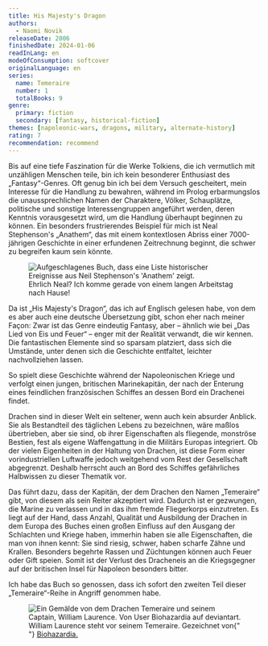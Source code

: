 ```yaml
---
title: His Majesty's Dragon
authors:
  - Naomi Novik
releaseDate: 2006
finishedDate: 2024-01-06
readInLang: en
modeOfConsumption: softcover
originalLanguage: en
series:
  name: Temeraire
  number: 1
  totalBooks: 9
genre:
  primary: fiction
  secondary: [fantasy, historical-fiction]
themes: [napoleonic-wars, dragons, military, alternate-history]
rating: 7
recommendation: recommend
---
```


Bis auf eine tiefe Faszination für die Werke Tolkiens, die ich vermutlich mit
unzähligen Menschen teile, bin ich kein besonderer Enthusiast des
„Fantasy“-Genres. Oft genug bin ich bei dem Versuch gescheitert, mein Interesse
für die Handlung zu bewahren, während im Prolog erbarmungslos die
unaussprechlichen Namen der Charaktere, Völker, Schauplätze, politische und
sonstige Interessengruppen angeführt werden, deren Kenntnis vorausgesetzt wird,
um die Handlung überhaupt beginnen zu können. Ein besonders frustrierendes
Beispiel für mich ist Neal Stephenson's „Anathem“, das mit einem kontextlosen
Abriss einer 7000-jährigen Geschichte in einer erfundenen Zeitrechnung beginnt,
die schwer zu begreifen kaum sein könnte.

<figure class="fullwidth">
  <img
    client:idle
    src="/img/anathem_prolog.jpg"
    alt="Aufgeschlagenes Buch, dass eine Liste historischer Ereignisse aus Neil Stephenson's 'Anathem' zeigt."
  />
  <label>
    Ehrlich Neal? Ich komme gerade von einem langen Arbeitstag nach Hause!
  </label>
</figure>

<span class="newthought">Da ist „His Majesty's Dragon“,</span> das ich auf Englisch gelesen
habe, von dem es aber auch eine deutsche Übersetzung gibt, schon eher nach meiner
Façon: Zwar ist das Genre eindeutig Fantasy, aber – ähnlich wie bei „Das Lied von
Eis und Feuer“ – enger mit der Realität verwandt, die wir kennen. Die fantastischen
Elemente sind so sparsam platziert, dass sich die Umstände, unter denen sich die
Geschichte entfaltet, leichter nachvollziehen lassen.

So spielt diese Geschichte während der Napoleonischen Kriege und verfolgt einen
jungen, britischen Marinekapitän, der nach der Enterung eines feindlichen
französischen Schiffes an dessen Bord ein Drachenei findet.

Drachen sind in dieser Welt ein seltener, wenn auch kein absurder Anblick. Sie
als Bestandteil des täglichen Lebens zu bezeichnen, wäre maßlos übertrieben,
aber sie sind, ob ihrer Eigenschaften als fliegende, monströse Bestien, fest als
eigene Waffengattung in die Militärs Europas integriert. Ob der vielen
Eigenheiten in der Haltung von Drachen, ist diese Form einer vorindustriellen
Luftwaffe jedoch weitgehend vom Rest der Gesellschaft abgegrenzt. Deshalb
herrscht auch an Bord des Schiffes gefährliches Halbwissen zu dieser Thematik
vor.

Das führt dazu, dass der Kapitän, der dem Drachen den Namen „Temeraire“ gibt,
von diesem als sein Reiter akzeptiert wird. Dadurch ist er gezwungen, die Marine
zu verlassen und in das ihm fremde Fliegerkorps einzutreten. Es liegt auf der
Hand, dass Anzahl, Qualität und Ausbildung der Drachen in dem Europa des Buches
einen großen Einfluss auf den Ausgang der Schlachten und Kriege haben, immerhin
haben sie alle Eigenschaften, die man von ihnen kennt: Sie sind riesig, schwer,
haben scharfe Zähne und Krallen. Besonders begehrte Rassen und Züchtungen können
auch Feuer oder Gift speien. Somit ist der Verlust des Dracheneis an die
Kriegsgegner auf der britischen Insel für Napoleon besonders bitter.

Ich habe das Buch so genossen, dass ich sofort den zweiten Teil dieser
„Temeraire“-Reihe in Angriff genommen habe.

<figure class="fullwidth">
  <img
    client:idle
    src="/img/temeraire_fanart.jpg"
    alt="Ein Gemälde von dem Drachen Temeraire und seinem Captain, William Laurence. Von User Biohazardia auf deviantart."
  />
  <label>
    William Laurence steht vor seinem Temeraire. Gezeichnet von{" "}
    <a rel="noreferrer noopener" href="https://www.deviantart.com/biohazardia">
      Biohazardia.
    </a>
  </label>
</figure>
